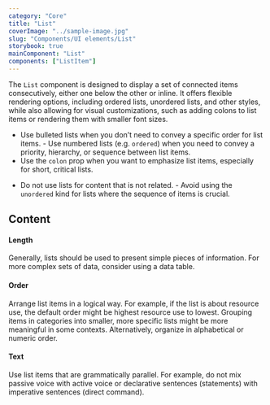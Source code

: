 ```yaml
---
category: "Core"
title: "List"
coverImage: "../sample-image.jpg"
slug: "Components/UI elements/List"
storybook: true
mainComponent: "List"
components: ["ListItem"]
---
```


The `List` component is designed to display a set of connected items consecutively, either one below the other or inline. It offers flexible rendering options, including ordered lists, unordered lists, and other styles, while also allowing for visual customizations, such as adding colons to list items or rendering them with smaller font sizes.

<DoUse>

- Use bulleted lists when you don’t need to convey a specific order for list
  items. - Use numbered lists (e.g. `ordered`) when you need to convey a
  priority, hierarchy, or sequence between list items.
- Use the `colon` prop
  when you want to emphasize list items, especially for short, critical lists.

</DoUse>

<DoNotUse>

- Do not use lists for content that is not related. - Avoid using the
  `unordered` kind for lists where the sequence of items is crucial.

</DoNotUse>

## Content

#### Length

Generally, lists should be used to present simple pieces of information. For more complex sets of data, consider using a data table.

#### Order

Arrange list items in a logical way. For example, if the list is about resource use, the default order might be highest resource use to lowest. Grouping items in categories into smaller, more specific lists might be more meaningful in some contexts. Alternatively, organize in alphabetical or numeric order.

#### Text

Use list items that are grammatically parallel. For example, do not mix passive voice with active voice or declarative sentences (statements) with imperative sentences (direct command).
